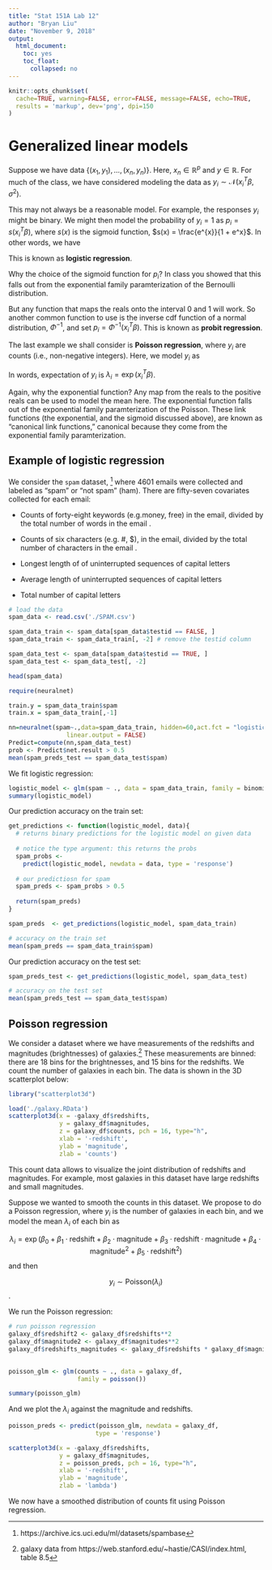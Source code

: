 ```yaml
---
title: "Stat 151A Lab 12"
author: "Bryan Liu"
date: "November 9, 2018"
output:
  html_document:
    toc: yes
    toc_float:
      collapsed: no
---
```


```r
knitr::opts_chunk$set(
  cache=TRUE, warning=FALSE, error=FALSE, message=FALSE, echo=TRUE, 
  results = 'markup', dev='png', dpi=150
)
```

# Generalized linear models

Suppose we have data $\{(x_1, y_1), ..., (x_n, y_n)\}$. Here, $x_n\in\mathbb{R}^p$ and $y\in \mathbb{R}$. For much of the class, we have considered modeling the data as $y_i \sim \mathcal{N}(x_i^T\beta, \sigma^2)$.

This may not always be a reasonable model. For example, the responses $y_i$ might be binary. We might then model the probability of $y_i = 1$ as 
$p_i = s(x_i^T\beta)$, where $s(x)$ is the sigmoid function, $s(x) = \frac{e^{x}}{1 + e^x}$. In other words, we have 

\begin{align}
y_i \sim \text{Bernoulli}\big(p_i = s(x_i^T\beta)\big)
\end{align}

This is known as **logistic regression**. 

Why the choice of the sigmoid function for $p_i$? In class you showed that this falls out from the exponential family paramterization of the Bernoulli distribution. 

But any function that maps the reals onto the interval 0 and 1 will work. So another common function to use is the inverse cdf function of a normal distribution, 
$\Phi^{-1}$, and set $p_i = \Phi^{-1}(x_i^T\beta)$. This is known as **probit regression**. 

The last example we shall consider is **Poisson regression**, where $y_i$ are counts (i.e., non-negative integers). Here, we model $y_i$ as 
\begin{align}
y_i \sim \text{Poisson}(\lambda_i = \exp(x_i^T\beta))
\end{align}

In words, expectation of $y_i$ is $\lambda_i = \exp(x_i^T\beta)$. 

Again, why the exponential function? Any map from the reals to the positive reals can be used to model the mean here. The exponential function falls out of the exponential family paramterization of the Poisson. These link functions (the exponential, and the sigmoid discussed above), are known as "canonical link functions," canonical because they come from the exponential family paramterization. 

## Example of logistic regression 

We consider the `spam` dataset, [^1] where 4601 emails were collected and labeled as "spam" or "not spam" (ham). There are fifty-seven covariates collected for each email: 

[^1]: https://archive.ics.uci.edu/ml/datasets/spambase

* Counts of forty-eight keywords (e.g.money, free) in the email, divided by the total number of words in the email . 

* Counts of six characters (e.g. #, $), in the email, divided by the total number of characters in the email . 

* Longest length of of uninterrupted sequences of capital letters

* Average length of uninterrupted sequences of capital letters

* Total number of capital letters

```r
# load the data
spam_data <- read.csv('./SPAM.csv')

spam_data_train <- spam_data[spam_data$testid == FALSE, ]
spam_data_train <- spam_data_train[, -2] # remove the testid column

spam_data_test <- spam_data[spam_data$testid == TRUE, ]
spam_data_test <- spam_data_test[, -2]

head(spam_data)
```

```r
require(neuralnet)

train.y = spam_data_train$spam
train.x = spam_data_train[,-1]

nn=neuralnet(spam~.,data=spam_data_train, hidden=60,act.fct = "logistic",
                linear.output = FALSE)
Predict=compute(nn,spam_data_test)
prob <- Predict$net.result > 0.5
mean(spam_preds_test == spam_data_test$spam)


```

We fit logistic regression: 
```r
logistic_model <- glm(spam ~ ., data = spam_data_train, family = binomial)
summary(logistic_model)
```

Our prediction accuracy on the train set: 

```r

get_predictions <- function(logistic_model, data){
  # returns binary predictions for the logistic model on given data
  
  # notice the type argument: this returns the probs
  spam_probs <- 
    predict(logistic_model, newdata = data, type = 'response')
  
  # our predictiosn for spam
  spam_preds <- spam_probs > 0.5 
  
  return(spam_preds)
}

spam_preds  <- get_predictions(logistic_model, spam_data_train)

# accuracy on the train set 
mean(spam_preds == spam_data_train$spam)
```
Our prediction accuracy on the test set: 
```r
spam_preds_test <- get_predictions(logistic_model, spam_data_test)

# accuracy on the test set 
mean(spam_preds_test == spam_data_test$spam)
```

## Poisson regression 

We consider a dataset where we have measurements of the redshifts and magnitudes (brightnesses) of galaxies.[^2] These measurements are binned: there are 18 bins for the brightnesses, and 15 bins for the redshifts. We count the number of galaxies in each bin. The data is shown in the 3D scatterplot below: 

[^2]: galaxy data from https://web.stanford.edu/~hastie/CASI/index.html, table 8.5

```r
library("scatterplot3d") 

load('./galaxy.RData')
scatterplot3d(x = -galaxy_df$redshifts, 
              y = galaxy_df$magnitudes, 
              z = galaxy_df$counts, pch = 16, type="h", 
              xlab = '-redshift', 
              ylab = 'magnitude', 
              zlab = 'counts')

```

This count data allows to visualize the joint distribution of redshifts and magnitudes. For example, most galaxies in this dataset have large redshifts and small magnitudes. 

Suppose we wanted to smooth the counts in this dataset. We propose to do a Poisson regression, where $y_i$ is the number of galaxies in each bin, and we model the mean $\lambda_i$ of each bin as 

$$
\lambda_i = \exp(\beta_0 + \beta_1 \cdot \text{redshift} + \beta_2 \cdot \text{magnitude} + \beta_3 \cdot \text{redshift} \cdot \text{magnitude} + 
                \beta_4 \cdot \text{magnitude}^2 + \beta_5 \cdot \text{redshift}^2 )
$$
and then 

$$ 
y_i \sim \text{Poisson}(\lambda_i)
$$. 

We run the Poisson regression: 
```r
# run poisson regression 
galaxy_df$redshift2 <- galaxy_df$redshifts**2
galaxy_df$magnitude2 <- galaxy_df$magnitudes**2
galaxy_df$redshifts_magnitudes <- galaxy_df$redshifts * galaxy_df$magnitudes
  

poisson_glm <- glm(counts ~ ., data = galaxy_df, 
                   family = poisson())

summary(poisson_glm)
```

And we plot the $\lambda_i$ against the magnitude and redshifts.
```r
poisson_preds <- predict(poisson_glm, newdata = galaxy_df, 
                        type = 'response')

scatterplot3d(x = -galaxy_df$redshifts, 
              y = galaxy_df$magnitudes, 
              z = poisson_preds, pch = 16, type="h", 
              xlab = '-redshift', 
              ylab = 'magnitude', 
              zlab = 'lambda')
```

We now have a smoothed distribution of counts fit using Poisson regression. 